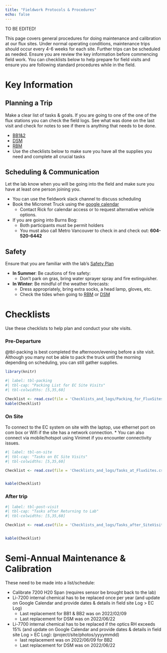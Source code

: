 ```yaml
---
title: "Fieldwork Protocols & Procedures"
echo: false
---
```


TO BE EDITED!

This page covers general procedures for doing maintenance and calibration at our flux sites.  Under normal operating conditions, maintenance trips should occur every 4-6 weeks for each site.  Further trips can be scheduled as needed.  Ensure you are review the key information before commencing field work.  You can checklists below to help prepare for field visits and ensure you are following standard procedures while in the field.

# Key Information

## Planning a Trip
Make a clear list of tasks & goals.  If you are going to one of the one of the flux stations you can
check the field logs.  See what was done on the last visit and check for notes to see if there is anything that needs to be done.

* [BB1&2](https://docs.google.com/spreadsheets/d/1phokxNzc-gJkWIO1zGLUFsSeRgjsq0HE8QAfLlrlNyI/edit#gid=0)
* [DSM](https://docs.google.com/spreadsheets/d/1USa7IDpj0D79C8OfFDEoDFKIwjKt0LdVh5fMt04BgpI/edit#gid=0)
* [RBM](https://docs.google.com/spreadsheets/d/114pSwgLBPEeqIezTTIJ4a4Z3kaJhgRvSJZAls8mEOrI?authuser=thruhikerflash%40gmail.com&usp=drive_fs)
* Use the checklists below to make sure you have all the supplies you need and complete all crucial tasks

## Scheduling & Communication

Let the lab know when you will be going into the field and make sure you have at least one person joining you.

* You can use the fieldwork slack channel to discuss scheduling
* Book the Micromet Truck using the [google calendar](https://calendar.google.com/calendar/embed?src=3emm9ku32c1gddkcv6ok3s498g%40group.calendar.google.com&ctz=America%2FVancouver)
  * Contact Rick for calendar access or to request alternative vehicle options.
* If you are going into Burns Bog:
  * Both participants must be permit holders
  * You must also call Metro Vancouver to check in and check out: **604-520-6442**

## Safety

Ensure that you are familiar with the lab's [Safety Plan](https://docs.google.com/document/d/10oR-eGiVsKmVsdubLDZIrw4zpO6-J2H0/edit?usp=sharing&ouid=101091249538878226246&rtpof=true&sd=true) 

* **In Summer**: Be cautions of fire safety:
  * Don't park on gras, bring water sprayer spray and fire extinguisher.
* **In Winter**: Be mindful of the weather forecasts:
  * Dress appropriately, bring extra socks, a head lamp, gloves, etc.
  * Check the tides when going to [RBM](https://www.tide-forecast.com/locations/Steveston-British-Columbia/tides/latest) or [DSM](https://www.tide-forecast.com/locations/White-Rock-British-Columbia/tides/latest)

# Checklists

Use these checklists to help plan and conduct your site visits.

### Pre-Departure

@tbl-packing is best completed the afternoon/evening before a site visit.  Although you many not be able to pack the truck until the morning depending on scheduling, you can still gather supplies.  

```r
library(knitr)
```

```r
#| label: tbl-packing
#| tbl-cap: "Packing List for EC Site Visits"
#| tbl-colwidths: [5,35,60]

Checklist <- read.csv(file = 'Checklists_and_logs/Packing_for_FluxSites.csv')
kable(Checklist)

```

### On Site

To connect to the EC system on site with the laptop, use ethernet port on com box or Wifi if the site has a network connection.
  * You can also connect via mobile/hotspot using Vinimet if you encounter connectivity issues.


```r
#| label: tbl-on-site
#| tbl-cap: "Tasks on EC Site Visits"
#| tbl-colwidths: [5,35,60]

Checklist <- read.csv(file = 'Checklists_and_logs/Tasks_at_FluxSites.csv')


kable(Checklist)
```

### After trip

```r
#| label: tbl-post-visit
#| tbl-cap: "Tasks after Returning to Lab"
#| tbl-colwidths: [5,35,60]

Checklist <- read.csv(file = 'Checklists_and_logs/Tasks_after_SiteVisits.csv')


kable(Checklist)
```

#  Semi-Annual Maintenance & Calibration


These need to be made into a list/schedule:

* Calibrate 7200 H20 Span (requires sensor be brought back to the lab)
* Li-7200 internal chemical has to be replaced once per year (and update on Google Calendar and provide dates & details in field site Log > EC Log) 
	* Last replacement for BB1 & BB2  was on 2022/02/09
	* Last replacement for DSM was on 2022/06/22
* Li-7700 internal chemical has to be replaced if the optics RH exceeds 15% (and update on Google Calendar and provide dates & details in field site Log > EC Log): (project/site/photos/yyyymmdd)
	* last replacement was on 2022/06/09 for BB2
	* Last replacement for DSM was on 2022/06/22
 